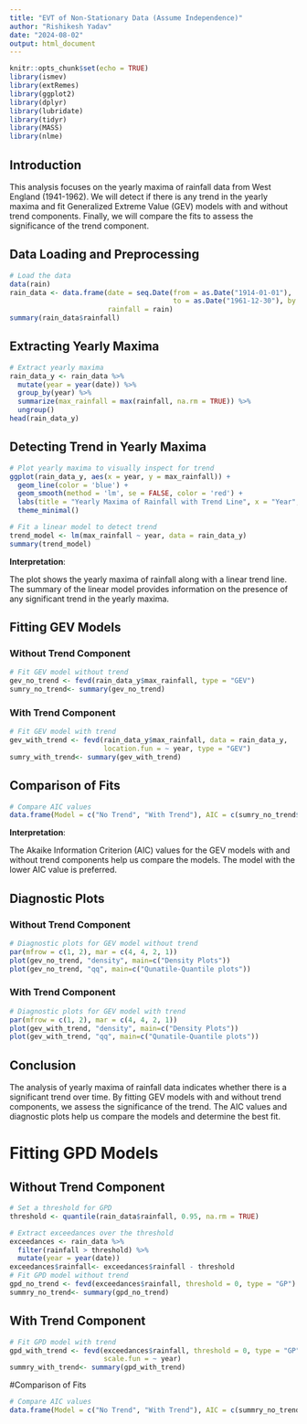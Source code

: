 ```yaml
---
title: "EVT of Non-Stationary Data (Assume Independence)"
author: "Rishikesh Yadav"
date: "2024-08-02"
output: html_document
---
```



```r
knitr::opts_chunk$set(echo = TRUE)
library(ismev)
library(extRemes)
library(ggplot2)
library(dplyr)
library(lubridate)
library(tidyr)
library(MASS)
library(nlme)
```

## Introduction

This analysis focuses on the yearly maxima of rainfall data from West England (1941-1962). We will detect if there is any trend in the yearly maxima and fit Generalized Extreme Value (GEV) models with and without trend components. Finally, we will compare the fits to assess the significance of the trend component.

## Data Loading and Preprocessing

```r
# Load the data
data(rain)
rain_data <- data.frame(date = seq.Date(from = as.Date("1914-01-01"), 
                                        to = as.Date("1961-12-30"), by = "day"),
                        rainfall = rain)
summary(rain_data$rainfall)
```

## Extracting Yearly Maxima

```r
# Extract yearly maxima
rain_data_y <- rain_data %>%
  mutate(year = year(date)) %>%
  group_by(year) %>%
  summarize(max_rainfall = max(rainfall, na.rm = TRUE)) %>%
  ungroup()
head(rain_data_y)
```

## Detecting Trend in Yearly Maxima

```r
# Plot yearly maxima to visually inspect for trend
ggplot(rain_data_y, aes(x = year, y = max_rainfall)) +
  geom_line(color = 'blue') +
  geom_smooth(method = 'lm', se = FALSE, color = 'red') +
  labs(title = "Yearly Maxima of Rainfall with Trend Line", x = "Year", y = "Max Rainfall (mm)") +
  theme_minimal()

# Fit a linear model to detect trend
trend_model <- lm(max_rainfall ~ year, data = rain_data_y)
summary(trend_model)
```

**Interpretation**:

The plot shows the yearly maxima of rainfall along with a linear trend line. The summary of the linear model provides information on the presence of any significant trend in the yearly maxima.

## Fitting GEV Models

### Without Trend Component

```r
# Fit GEV model without trend
gev_no_trend <- fevd(rain_data_y$max_rainfall, type = "GEV")
sumry_no_trend<- summary(gev_no_trend)
```

### With Trend Component

```r
# Fit GEV model with trend
gev_with_trend <- fevd(rain_data_y$max_rainfall, data = rain_data_y, 
                       location.fun = ~ year, type = "GEV")
sumry_with_trend<- summary(gev_with_trend)
```

## Comparison of Fits

```r
# Compare AIC values
data.frame(Model = c("No Trend", "With Trend"), AIC = c(sumry_no_trend$AIC, sumry_with_trend$AIC))
```

**Interpretation**:

The Akaike Information Criterion (AIC) values for the GEV models with and without trend components help us compare the models. The model with the lower AIC value is preferred.

## Diagnostic Plots
### Without Trend Component

```r
# Diagnostic plots for GEV model without trend
par(mfrow = c(1, 2), mar = c(4, 4, 2, 1))
plot(gev_no_trend, "density", main=c("Density Plots"))
plot(gev_no_trend, "qq", main=c("Qunatile-Quantile plots"))
```

### With Trend Component

```r
# Diagnostic plots for GEV model with trend
par(mfrow = c(1, 2), mar = c(4, 4, 2, 1))
plot(gev_with_trend, "density", main=c("Density Plots"))
plot(gev_with_trend, "qq", main=c("Qunatile-Quantile plots"))
```

## Conclusion

The analysis of yearly maxima of rainfall data indicates whether there is a significant trend over time. By fitting GEV models with and without trend components, we assess the significance of the trend. The AIC values and diagnostic plots help us compare the models and determine the best fit.

# Fitting GPD Models

## Without Trend Component
```r
# Set a threshold for GPD
threshold <- quantile(rain_data$rainfall, 0.95, na.rm = TRUE)

# Extract exceedances over the threshold
exceedances <- rain_data %>%
  filter(rainfall > threshold) %>%
  mutate(year = year(date))
exceedances$rainfall<- exceedances$rainfall - threshold
# Fit GPD model without trend
gpd_no_trend <- fevd(exceedances$rainfall, threshold = 0, type = "GP")
summry_no_trend<- summary(gpd_no_trend)

```


## With Trend Component

```r
# Fit GPD model with trend
gpd_with_trend <- fevd(exceedances$rainfall, threshold = 0, type = "GP", data = exceedances,
                       scale.fun = ~ year)
summry_with_trend<- summary(gpd_with_trend)
```

#Comparison of Fits
```r
# Compare AIC values
data.frame(Model = c("No Trend", "With Trend"), AIC = c(summry_no_trend$AIC, summry_with_trend$AIC))

```
